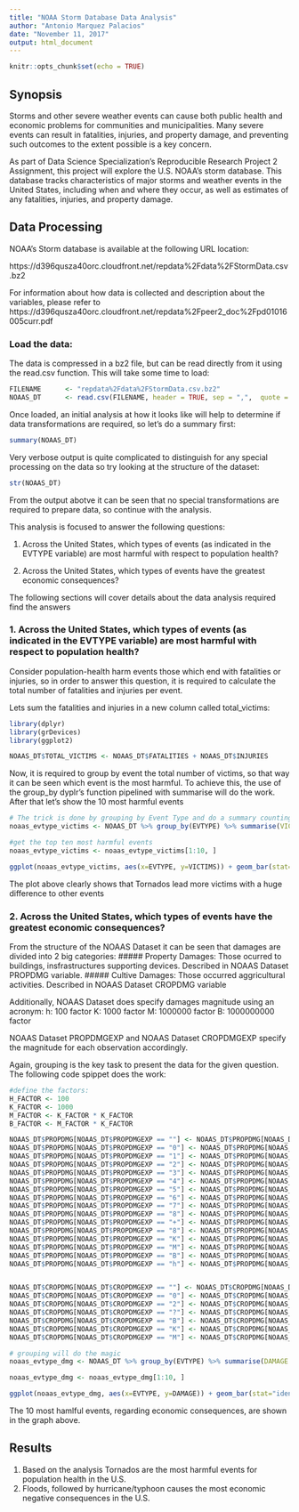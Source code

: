 ```yaml
---
title: "NOAA Storm Database Data Analysis"
author: "Antonio Marquez Palacios"
date: "November 11, 2017"
output: html_document
---
```


```r
knitr::opts_chunk$set(echo = TRUE)
```

## Synopsis

Storms and other severe weather events can cause both public health and economic problems for communities and municipalities. Many severe events can result in fatalities, injuries, and property damage, and preventing such outcomes to the extent possible is a key concern.

As part of Data Science Specialization's Reproducible Research Project 2 Assignment, this project will explore the U.S. NOAA's storm database. This database tracks characteristics of major storms and weather events in the United States, including when and where they occur, as well as estimates of any fatalities, injuries, and property damage.


## Data Processing

NOAA's Storm database is available at the following URL location: 

https://d396qusza40orc.cloudfront.net/repdata%2Fdata%2FStormData.csv.bz2

For information about how data is collected and description about the variables, please refer to https://d396qusza40orc.cloudfront.net/repdata%2Fpeer2_doc%2Fpd01016005curr.pdf


### Load the data:

The data is compressed in a bz2 file, but can be read directly from it using the read.csv function. This will take some time to load:

```r
FILENAME      <- "repdata%2Fdata%2FStormData.csv.bz2"
NOAAS_DT      <- read.csv(FILENAME, header = TRUE, sep = ",",  quote = "\"")
```

Once loaded, an initial analysis at how it looks like will help to determine if data transformations are required, so let's do a summary first:
```r
summary(NOAAS_DT)
```

Very verbose output is quite complicated to distinguish for any special processing on the data so try looking at the structure of the dataset:
```r
str(NOAAS_DT)
```

From the output abotve it can be seen that no special transformations are required to prepare data, so continue with the analysis.

This analysis is focused to answer the following questions:

1. Across the United States, which types of events (as indicated in the EVTYPE variable) are most harmful with respect to population health?

2. Across the United States, which types of events have the greatest economic consequences?

The following sections will cover details about the data analysis required find the answers

### 1. Across the United States, which types of events (as indicated in the EVTYPE variable) are most harmful with respect to population health?

Consider population-health harm events those which end with fatalities or injuries, so in order to answer this question, it is required to calculate the total number of fatalities and injuries per event. 

Lets sum the fatalities and injuries in a new column called total_victims:

```r
library(dplyr)
library(grDevices)
library(ggplot2)

NOAAS_DT$TOTAL_VICTIMS <- NOAAS_DT$FATALITIES + NOAAS_DT$INJURIES

```

Now, it is required to group by event the total number of victims, so that way it can be seen which
event is the most harmful. To achieve this, the use of the group_by dyplr's function pipelined with summarise will do the work. After that let's show the 10 most harmful events 

```r
# The trick is done by grouping by Event Type and do a summary counting the number of victims
noaas_evtype_victims <- NOAAS_DT %>% group_by(EVTYPE) %>% summarise(VICTIMS = sum(TOTAL_VICTIMS)) %>% arrange(desc(VICTIMS))

#get the top ten most harmful events
noaas_evtype_victims <- noaas_evtype_victims[1:10, ]

ggplot(noaas_evtype_victims, aes(x=EVTYPE, y=VICTIMS)) + geom_bar(stat="identity", aes(fill=EVTYPE)) + scale_x_discrete(labels=c())

```

The plot above clearly shows that Tornados lead more victims with a huge difference to other events

### 2. Across the United States, which types of events have the greatest economic consequences?

From the structure of the NOAAS Dataset it can be seen that damages are divided into 2 big categories:
##### Property Damages: Those ocurred to buildings, insfrastructures supporting devices. Described in NOAAS Dataset PROPDMG variable.
##### Cultive Damages: Those occurred aggricultural activities. Described in NOAAS Dataset CROPDMG variable

Additionally, NOAAS Dataset does specify damages magnitude using an acronym:
h: 100 factor
K: 1000 factor
M: 1000000 factor
B: 1000000000 factor

NOAAS Dataset PROPDMGEXP and NOAAS Dataset CROPDMGEXP specify the magnitude for each observation accordingly.

Again, grouping is the key task to present the data for the given question. The following code spippet does the work:

```r

#define the factors:
H_FACTOR <- 100
K_FACTOR <- 1000
M_FACTOR <- K_FACTOR * K_FACTOR
B_FACTOR <- M_FACTOR * K_FACTOR

NOAAS_DT$PROPDMG[NOAAS_DT$PROPDMGEXP == ""] <- NOAAS_DT$PROPDMG[NOAAS_DT$PROPDMGEXP == ""] * 1
NOAAS_DT$PROPDMG[NOAAS_DT$PROPDMGEXP == "0"] <- NOAAS_DT$PROPDMG[NOAAS_DT$PROPDMGEXP == "0"] * 1
NOAAS_DT$PROPDMG[NOAAS_DT$PROPDMGEXP == "1"] <- NOAAS_DT$PROPDMG[NOAAS_DT$PROPDMGEXP == "1"] * 1
NOAAS_DT$PROPDMG[NOAAS_DT$PROPDMGEXP == "2"] <- NOAAS_DT$PROPDMG[NOAAS_DT$PROPDMGEXP == "2"] * 1
NOAAS_DT$PROPDMG[NOAAS_DT$PROPDMGEXP == "3"] <- NOAAS_DT$PROPDMG[NOAAS_DT$PROPDMGEXP == "3"] * 1
NOAAS_DT$PROPDMG[NOAAS_DT$PROPDMGEXP == "4"] <- NOAAS_DT$PROPDMG[NOAAS_DT$PROPDMGEXP == "4"] * 1
NOAAS_DT$PROPDMG[NOAAS_DT$PROPDMGEXP == "5"] <- NOAAS_DT$PROPDMG[NOAAS_DT$PROPDMGEXP == "5"] * 1
NOAAS_DT$PROPDMG[NOAAS_DT$PROPDMGEXP == "6"] <- NOAAS_DT$PROPDMG[NOAAS_DT$PROPDMGEXP == "6"] * 1
NOAAS_DT$PROPDMG[NOAAS_DT$PROPDMGEXP == "7"] <- NOAAS_DT$PROPDMG[NOAAS_DT$PROPDMGEXP == "7"] * 1
NOAAS_DT$PROPDMG[NOAAS_DT$PROPDMGEXP == "8"] <- NOAAS_DT$PROPDMG[NOAAS_DT$PROPDMGEXP == "8"] * 1
NOAAS_DT$PROPDMG[NOAAS_DT$PROPDMGEXP == "+"] <- NOAAS_DT$PROPDMG[NOAAS_DT$PROPDMGEXP == "+"] * 1
NOAAS_DT$PROPDMG[NOAAS_DT$PROPDMGEXP == "8"] <- NOAAS_DT$PROPDMG[NOAAS_DT$PROPDMGEXP == "-"] * 1
NOAAS_DT$PROPDMG[NOAAS_DT$PROPDMGEXP == "K"] <- NOAAS_DT$PROPDMG[NOAAS_DT$PROPDMGEXP == "K"] * K_FACTOR
NOAAS_DT$PROPDMG[NOAAS_DT$PROPDMGEXP == "M"] <- NOAAS_DT$PROPDMG[NOAAS_DT$PROPDMGEXP == "M"] * M_FACTOR
NOAAS_DT$PROPDMG[NOAAS_DT$PROPDMGEXP == "B"] <- NOAAS_DT$PROPDMG[NOAAS_DT$PROPDMGEXP == "B"] * B_FACTOR
NOAAS_DT$PROPDMG[NOAAS_DT$PROPDMGEXP == "h"] <- NOAAS_DT$PROPDMG[NOAAS_DT$PROPDMGEXP == "h"] * H_FACTOR


NOAAS_DT$CROPDMG[NOAAS_DT$CROPDMGEXP == ""] <- NOAAS_DT$CROPDMG[NOAAS_DT$CROPDMGEXP == ""] * 1
NOAAS_DT$CROPDMG[NOAAS_DT$CROPDMGEXP == "0"] <- NOAAS_DT$CROPDMG[NOAAS_DT$CROPDMGEXP == "0"] * 1
NOAAS_DT$CROPDMG[NOAAS_DT$CROPDMGEXP == "2"] <- NOAAS_DT$CROPDMG[NOAAS_DT$CROPDMGEXP == "2"] * 1
NOAAS_DT$CROPDMG[NOAAS_DT$CROPDMGEXP == "?"] <- NOAAS_DT$CROPDMG[NOAAS_DT$CROPDMGEXP == "?"] * 1
NOAAS_DT$CROPDMG[NOAAS_DT$CROPDMGEXP == "B"] <- NOAAS_DT$CROPDMG[NOAAS_DT$CROPDMGEXP == "B"] * B_FACTOR
NOAAS_DT$CROPDMG[NOAAS_DT$CROPDMGEXP == "K"] <- NOAAS_DT$CROPDMG[NOAAS_DT$CROPDMGEXP == "K"] * K_FACTOR
NOAAS_DT$CROPDMG[NOAAS_DT$CROPDMGEXP == "M"] <- NOAAS_DT$CROPDMG[NOAAS_DT$CROPDMGEXP == "M"] * M_FACTOR

# grouping will do the magic
noaas_evtype_dmg <- NOAAS_DT %>% group_by(EVTYPE) %>% summarise(DAMAGE = sum(PROPDMG+CROPDMG)) %>% arrange(desc(DAMAGE))

noaas_evtype_dmg <- noaas_evtype_dmg[1:10, ]

ggplot(noaas_evtype_dmg, aes(x=EVTYPE, y=DAMAGE)) + geom_bar(stat="identity", aes(fill=EVTYPE)) + scale_x_discrete(labels=c())


```

The 10 most hamlful events, regarding economic consequences, are shown in the graph above. 

## Results

1. Based on the analysis Tornados are the most harmful events for population health in the U.S.
2. Floods, followed by hurricane/typhoon causes the most economic negative consequences in the U.S.
